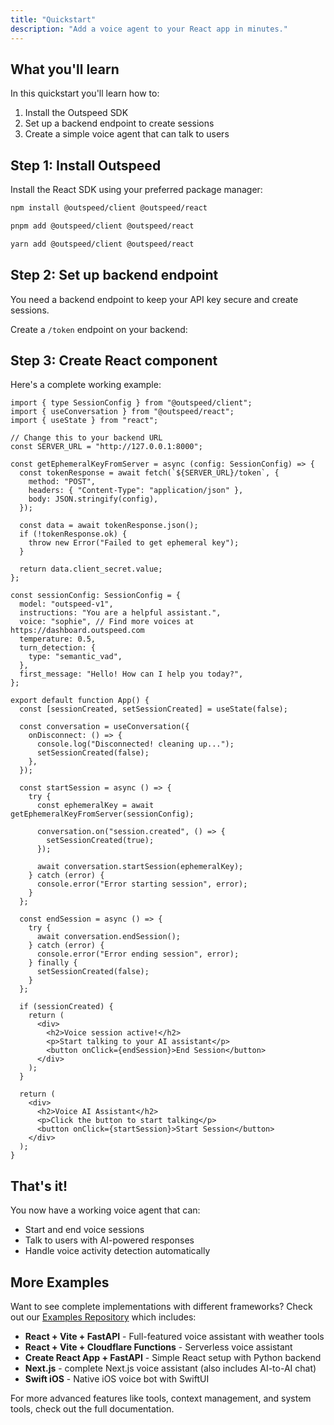 ```yaml
---
title: "Quickstart"
description: "Add a voice agent to your React app in minutes."
---
```



## What you'll learn

In this quickstart you'll learn how to:

1. Install the Outspeed SDK
2. Set up a backend endpoint to create sessions
3. Create a simple voice agent that can talk to users

## Step 1: Install Outspeed

Install the React SDK using your preferred package manager:

<CodeGroup>

```bash npm
npm install @outspeed/client @outspeed/react
```

```bash pnpm
pnpm add @outspeed/client @outspeed/react
```

```bash yarn
yarn add @outspeed/client @outspeed/react
```

</CodeGroup>

## Step 2: Set up backend endpoint

<Info>You need a backend endpoint to keep your API key secure and create sessions.</Info>

Create a `/token` endpoint on your backend:

<CodeGroup>
  <ServerExpress />
  <ServerFastAPI />
</CodeGroup>

## Step 3: Create React component

Here's a complete working example:

```tsx
import { type SessionConfig } from "@outspeed/client";
import { useConversation } from "@outspeed/react";
import { useState } from "react";

// Change this to your backend URL
const SERVER_URL = "http://127.0.0.1:8000";

const getEphemeralKeyFromServer = async (config: SessionConfig) => {
  const tokenResponse = await fetch(`${SERVER_URL}/token`, {
    method: "POST",
    headers: { "Content-Type": "application/json" },
    body: JSON.stringify(config),
  });

  const data = await tokenResponse.json();
  if (!tokenResponse.ok) {
    throw new Error("Failed to get ephemeral key");
  }

  return data.client_secret.value;
};

const sessionConfig: SessionConfig = {
  model: "outspeed-v1",
  instructions: "You are a helpful assistant.",
  voice: "sophie", // Find more voices at https://dashboard.outspeed.com
  temperature: 0.5,
  turn_detection: {
    type: "semantic_vad",
  },
  first_message: "Hello! How can I help you today?",
};

export default function App() {
  const [sessionCreated, setSessionCreated] = useState(false);

  const conversation = useConversation({
    onDisconnect: () => {
      console.log("Disconnected! cleaning up...");
      setSessionCreated(false);
    },
  });

  const startSession = async () => {
    try {
      const ephemeralKey = await getEphemeralKeyFromServer(sessionConfig);

      conversation.on("session.created", () => {
        setSessionCreated(true);
      });

      await conversation.startSession(ephemeralKey);
    } catch (error) {
      console.error("Error starting session", error);
    }
  };

  const endSession = async () => {
    try {
      await conversation.endSession();
    } catch (error) {
      console.error("Error ending session", error);
    } finally {
      setSessionCreated(false);
    }
  };

  if (sessionCreated) {
    return (
      <div>
        <h2>Voice session active!</h2>
        <p>Start talking to your AI assistant</p>
        <button onClick={endSession}>End Session</button>
      </div>
    );
  }

  return (
    <div>
      <h2>Voice AI Assistant</h2>
      <p>Click the button to start talking</p>
      <button onClick={startSession}>Start Session</button>
    </div>
  );
}
```

## That's it!

You now have a working voice agent that can:

- Start and end voice sessions
- Talk to users with AI-powered responses
- Handle voice activity detection automatically

## More Examples

Want to see complete implementations with different frameworks? Check out our [Examples Repository](https://github.com/outspeed-ai/outspeed-examples) which includes:

- **React + Vite + FastAPI** - Full-featured voice assistant with weather tools
- **React + Vite + Cloudflare Functions** - Serverless voice assistant
- **Create React App + FastAPI** - Simple React setup with Python backend
- **Next.js** - complete Next.js voice assistant (also includes AI-to-AI chat)
- **Swift iOS** - Native iOS voice bot with SwiftUI

<Info>
  For more advanced features like tools, context management, and system tools, check out the full documentation.
</Info>
